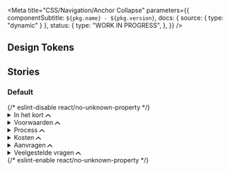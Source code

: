 
<Meta
  title="CSS/Navigation/Anchor Collapse"
  parameters={{
    componentSubtitle: `${pkg.name} - ${pkg.version}`,
    docs: { source: { type: "dynamic" } },
    status: {
      type: "WORK IN PROGRESS",
    },
  }}
/>

<Description markdown={readme} />

## Design Tokens

<DesignTokenDocBlock categoryName="Anchor Collapse" viewType="table" />

## Stories

### Default

<Canvas>
  {/* eslint-disable react/no-unknown-property */}
  <Story name="Default">
    <section class="denhaag-anchor-collapse" id="in-het-kort">
      <details class="denhaag-anchor-collapse__details">
        <summary class="denhaag-anchor-collapse__summary">
          In het kort
          <svg width="12" height="8" viewBox="0 0 12 8" fill="none" xmlns="http://www.w3.org/2000/svg">
            <path
              d="M5.4107 1.07806C5.73614 0.752625 6.26378 0.752625 6.58922 1.07806L11.5892 6.07806C11.9147 6.4035 11.9147 6.93114 11.5892 7.25657C11.2638 7.58201 10.7361 7.58201 10.4107 7.25657L5.99996 2.84583L1.58922 7.25657C1.26378 7.58201 0.736141 7.58201 0.410704 7.25657C0.0852667 6.93114 0.0852667 6.4035 0.410704 6.07806L5.4107 1.07806Z"
              fill="currentColor"
            />
          </svg>
        </summary>
        <div class="denhaag-anchor-collapse__content">
          <h2 class="utrecht-heading-2">In het kort</h2>
          <p class="utrecht-paragraph">
            Mauris non sagittis ipsum. Donec elementum libero at gravida ullamcorper. Suspendisse consequat gravida est,
            sed condimentum eros convallis vitae. Cras interdum ornare nisl id hendrerit. Curabitur ullamcorper vel nisi
            nec malesuada. Integer hendrerit urna ac tincidunt pellentesque. Curabitur laoreet, ipsum ac semper ornare,
            libero lacus pretium turpis, nec fermentum odio nulla sit amet nisi. In sed facilisis neque, vel maximus
            risus. Aliquam porttitor magna nec justo facilisis imperdiet. Fusce malesuada purus nec sem auctor pretium.
            Interdum et malesuada fames ac ante ipsum primis in faucibus. Cras malesuada condimentum convallis. Cras
            dignissim sit amet arcu non ultricies. Lorem ipsum dolor sit amet, consectetur adipiscing elit. Suspendisse
            auctor ex metus, quis gravida odio elementum sed.
          </p>
        </div>
      </details>
    </section>
    <section class="denhaag-anchor-collapse" id="voorwaarden">
      <details class="denhaag-anchor-collapse__details">
        <summary class="denhaag-anchor-collapse__summary">
          Voorwaarden
          <svg width="12" height="8" viewBox="0 0 12 8" fill="none" xmlns="http://www.w3.org/2000/svg">
            <path
              d="M5.4107 1.07806C5.73614 0.752625 6.26378 0.752625 6.58922 1.07806L11.5892 6.07806C11.9147 6.4035 11.9147 6.93114 11.5892 7.25657C11.2638 7.58201 10.7361 7.58201 10.4107 7.25657L5.99996 2.84583L1.58922 7.25657C1.26378 7.58201 0.736141 7.58201 0.410704 7.25657C0.0852667 6.93114 0.0852667 6.4035 0.410704 6.07806L5.4107 1.07806Z"
              fill="currentColor"
            />
          </svg>
        </summary>
        <div class="denhaag-anchor-collapse__content">
          <h2 class="utrecht-heading-2">Voorwaarden</h2>
          <p class="utrecht-paragraph">
            Mauris non sagittis ipsum. Donec elementum libero at gravida ullamcorper. Suspendisse consequat gravida est,
            sed condimentum eros convallis vitae. Cras interdum ornare nisl id hendrerit. Curabitur ullamcorper vel nisi
            nec malesuada. Integer hendrerit urna ac tincidunt pellentesque. Curabitur laoreet, ipsum ac semper ornare,
            libero lacus pretium turpis, nec fermentum odio nulla sit amet nisi. In sed facilisis neque, vel maximus
            risus. Aliquam porttitor magna nec justo facilisis imperdiet. Fusce malesuada purus nec sem auctor pretium.
            Interdum et malesuada fames ac ante ipsum primis in faucibus. Cras malesuada condimentum convallis. Cras
            dignissim sit amet arcu non ultricies. Lorem ipsum dolor sit amet, consectetur adipiscing elit. Suspendisse
            auctor ex metus, quis gravida odio elementum sed.
          </p>
        </div>
      </details>
    </section>
    <section class="denhaag-anchor-collapse" id="process">
      <details class="denhaag-anchor-collapse__details">
        <summary class="denhaag-anchor-collapse__summary">
          Process
          <svg width="12" height="8" viewBox="0 0 12 8" fill="none" xmlns="http://www.w3.org/2000/svg">
            <path
              d="M5.4107 1.07806C5.73614 0.752625 6.26378 0.752625 6.58922 1.07806L11.5892 6.07806C11.9147 6.4035 11.9147 6.93114 11.5892 7.25657C11.2638 7.58201 10.7361 7.58201 10.4107 7.25657L5.99996 2.84583L1.58922 7.25657C1.26378 7.58201 0.736141 7.58201 0.410704 7.25657C0.0852667 6.93114 0.0852667 6.4035 0.410704 6.07806L5.4107 1.07806Z"
              fill="currentColor"
            />
          </svg>
        </summary>
        <div class="denhaag-anchor-collapse__content">
          <h2 class="utrecht-heading-2">Process</h2>
          <p class="utrecht-paragraph">
            Mauris non sagittis ipsum. Donec elementum libero at gravida ullamcorper. Suspendisse consequat gravida est,
            sed condimentum eros convallis vitae. Cras interdum ornare nisl id hendrerit. Curabitur ullamcorper vel nisi
            nec malesuada. Integer hendrerit urna ac tincidunt pellentesque. Curabitur laoreet, ipsum ac semper ornare,
            libero lacus pretium turpis, nec fermentum odio nulla sit amet nisi. In sed facilisis neque, vel maximus
            risus. Aliquam porttitor magna nec justo facilisis imperdiet. Fusce malesuada purus nec sem auctor pretium.
            Interdum et malesuada fames ac ante ipsum primis in faucibus. Cras malesuada condimentum convallis. Cras
            dignissim sit amet arcu non ultricies. Lorem ipsum dolor sit amet, consectetur adipiscing elit. Suspendisse
            auctor ex metus, quis gravida odio elementum sed.
          </p>
        </div>
      </details>
    </section>
    <section class="denhaag-anchor-collapse" id="kosten">
      <details class="denhaag-anchor-collapse__details">
        <summary class="denhaag-anchor-collapse__summary">
          Kosten
          <svg width="12" height="8" viewBox="0 0 12 8" fill="none" xmlns="http://www.w3.org/2000/svg">
            <path
              d="M5.4107 1.07806C5.73614 0.752625 6.26378 0.752625 6.58922 1.07806L11.5892 6.07806C11.9147 6.4035 11.9147 6.93114 11.5892 7.25657C11.2638 7.58201 10.7361 7.58201 10.4107 7.25657L5.99996 2.84583L1.58922 7.25657C1.26378 7.58201 0.736141 7.58201 0.410704 7.25657C0.0852667 6.93114 0.0852667 6.4035 0.410704 6.07806L5.4107 1.07806Z"
              fill="currentColor"
            />
          </svg>
        </summary>
        <div class="denhaag-anchor-collapse__content">
          <h2 class="utrecht-heading-2">Kosten</h2>
          <p class="utrecht-paragraph">
            Mauris non sagittis ipsum. Donec elementum libero at gravida ullamcorper. Suspendisse consequat gravida est,
            sed condimentum eros convallis vitae. Cras interdum ornare nisl id hendrerit. Curabitur ullamcorper vel nisi
            nec malesuada. Integer hendrerit urna ac tincidunt pellentesque. Curabitur laoreet, ipsum ac semper ornare,
            libero lacus pretium turpis, nec fermentum odio nulla sit amet nisi. In sed facilisis neque, vel maximus
            risus. Aliquam porttitor magna nec justo facilisis imperdiet. Fusce malesuada purus nec sem auctor pretium.
            Interdum et malesuada fames ac ante ipsum primis in faucibus. Cras malesuada condimentum convallis. Cras
            dignissim sit amet arcu non ultricies. Lorem ipsum dolor sit amet, consectetur adipiscing elit. Suspendisse
            auctor ex metus, quis gravida odio elementum sed.
          </p>
        </div>
      </details>
    </section>
    <section class="denhaag-anchor-collapse" id="aanvragen">
      <details class="denhaag-anchor-collapse__details">
        <summary class="denhaag-anchor-collapse__summary">
          Aanvragen
          <svg width="12" height="8" viewBox="0 0 12 8" fill="none" xmlns="http://www.w3.org/2000/svg">
            <path
              d="M5.4107 1.07806C5.73614 0.752625 6.26378 0.752625 6.58922 1.07806L11.5892 6.07806C11.9147 6.4035 11.9147 6.93114 11.5892 7.25657C11.2638 7.58201 10.7361 7.58201 10.4107 7.25657L5.99996 2.84583L1.58922 7.25657C1.26378 7.58201 0.736141 7.58201 0.410704 7.25657C0.0852667 6.93114 0.0852667 6.4035 0.410704 6.07806L5.4107 1.07806Z"
              fill="currentColor"
            />
          </svg>
        </summary>
        <div class="denhaag-anchor-collapse__content">
          <h2 class="utrecht-heading-2">Aanvragen</h2>
          <p class="utrecht-paragraph">
            Mauris non sagittis ipsum. Donec elementum libero at gravida ullamcorper. Suspendisse consequat gravida est,
            sed condimentum eros convallis vitae. Cras interdum ornare nisl id hendrerit. Curabitur ullamcorper vel nisi
            nec malesuada. Integer hendrerit urna ac tincidunt pellentesque. Curabitur laoreet, ipsum ac semper ornare,
            libero lacus pretium turpis, nec fermentum odio nulla sit amet nisi. In sed facilisis neque, vel maximus
            risus. Aliquam porttitor magna nec justo facilisis imperdiet. Fusce malesuada purus nec sem auctor pretium.
            Interdum et malesuada fames ac ante ipsum primis in faucibus. Cras malesuada condimentum convallis. Cras
            dignissim sit amet arcu non ultricies. Lorem ipsum dolor sit amet, consectetur adipiscing elit. Suspendisse
            auctor ex metus, quis gravida odio elementum sed.
          </p>
        </div>
      </details>
    </section>
    <section class="denhaag-anchor-collapse" id="veelgestelde-vragen">
      <details class="denhaag-anchor-collapse__details">
        <summary class="denhaag-anchor-collapse__summary">
          Veelgestelde vragen
          <svg width="12" height="8" viewBox="0 0 12 8" fill="none" xmlns="http://www.w3.org/2000/svg">
            <path
              d="M5.4107 1.07806C5.73614 0.752625 6.26378 0.752625 6.58922 1.07806L11.5892 6.07806C11.9147 6.4035 11.9147 6.93114 11.5892 7.25657C11.2638 7.58201 10.7361 7.58201 10.4107 7.25657L5.99996 2.84583L1.58922 7.25657C1.26378 7.58201 0.736141 7.58201 0.410704 7.25657C0.0852667 6.93114 0.0852667 6.4035 0.410704 6.07806L5.4107 1.07806Z"
              fill="currentColor"
            />
          </svg>
        </summary>
        <div class="denhaag-anchor-collapse__content">
          <h2 class="utrecht-heading-2">Veelgestelde vragen</h2>
          <p class="utrecht-paragraph">
            Mauris non sagittis ipsum. Donec elementum libero at gravida ullamcorper. Suspendisse consequat gravida est,
            sed condimentum eros convallis vitae. Cras interdum ornare nisl id hendrerit. Curabitur ullamcorper vel nisi
            nec malesuada. Integer hendrerit urna ac tincidunt pellentesque. Curabitur laoreet, ipsum ac semper ornare,
            libero lacus pretium turpis, nec fermentum odio nulla sit amet nisi. In sed facilisis neque, vel maximus
            risus. Aliquam porttitor magna nec justo facilisis imperdiet. Fusce malesuada purus nec sem auctor pretium.
            Interdum et malesuada fames ac ante ipsum primis in faucibus. Cras malesuada condimentum convallis. Cras
            dignissim sit amet arcu non ultricies. Lorem ipsum dolor sit amet, consectetur adipiscing elit. Suspendisse
            auctor ex metus, quis gravida odio elementum sed.
          </p>
        </div>
      </details>
    </section>
  </Story>
  {/* eslint-enable react/no-unknown-property */}
</Canvas>
